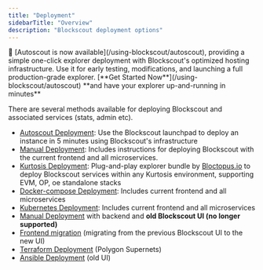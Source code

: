 ```yaml
---
title: "Deployment"
sidebarTitle: "Overview"
description: "Blockscout deployment options"
---
```


<Tip>
  🚗 [Autoscout is now available](/using-blockscout/autoscout), providing a simple one-click explorer deployment with Blockscout's optimized hosting infrastructure. Use it for early testing, modifications, and launching a full production-grade explorer. [**Get Started Now**](/using-blockscout/autoscout) **and have your explorer up-and-running in minutes**
</Tip>

There are several methods available for deploying Blockscout and associated services (stats, admin etc).

- [Autoscout Deployment](/using-blockscout/autoscout): Use the Blockscout launchpad to deploy an instance in 5 minutes using Blockscout's infrastructure
- [Manual Deployment](/setup/deployment/manual-deployment-guide): Includes instructions for deploying Blockscout with the current frontend and all microservices.
- [Kurtosis Deployment](https://github.com/0xBloctopus/blockscout-package): Plug-and-play explorer bundle by [Bloctopus.io](http://Bloctopus.io) to deploy Blockscout services within any Kurtosis environment, supporting EVM, OP, oe standalone stacks
- [Docker-compose Deployment](/setup/deployment/docker-compose-deployment): Includes current frontend and all microservices
- [Kubernetes Deployment](/setup/deployment/kubernetes-deployment): Includes current frontend and all microservices
- [Manual Deployment](/setup/deployment/manual-old-ui) with backend and **old Blockscout UI (no longer supported)**
- [Frontend migration](/setup/deployment/frontend-migration) (migrating from the previous Blockscout UI to the new UI)
- [Terraform Deployment](/setup/deployment/terraform-deployment) (Polygon Supernets)
- [Ansible Deployment](/setup/deployment/ansible-deployment) (old UI)